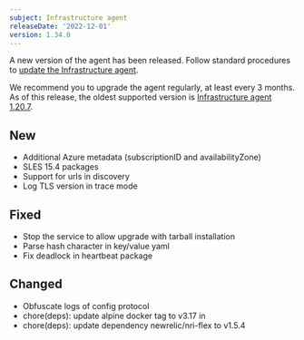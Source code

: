 ```yaml
---
subject: Infrastructure agent
releaseDate: '2022-12-01'
version: 1.34.0
---
```


A new version of the agent has been released. Follow standard procedures to [update the Infrastructure agent](/docs/infrastructure/install-configure-manage-infrastructure/update-or-uninstall/update-infrastructure-agent).

We recommend you to upgrade the agent regularly, at least every 3 months. As of this release, the oldest supported version is [Infrastructure agent 1.20.7](/docs/release-notes/infrastructure-release-notes/infrastructure-agent-release-notes/new-relic-infrastructure-agent-1207).

## New
* Additional Azure metadata (subscriptionID and availabilityZone)
* SLES 15.4 packages
* Support for urls in discovery
* Log TLS version in trace mode


## Fixed
* Stop the service to allow upgrade with tarball installation
* Parse hash character in key/value yaml
* Fix deadlock in heartbeat package

## Changed
* Obfuscate logs of config protocol
* chore(deps): update alpine docker tag to v3.17 in
* chore(deps): update dependency newrelic/nri-flex to v1.5.4
